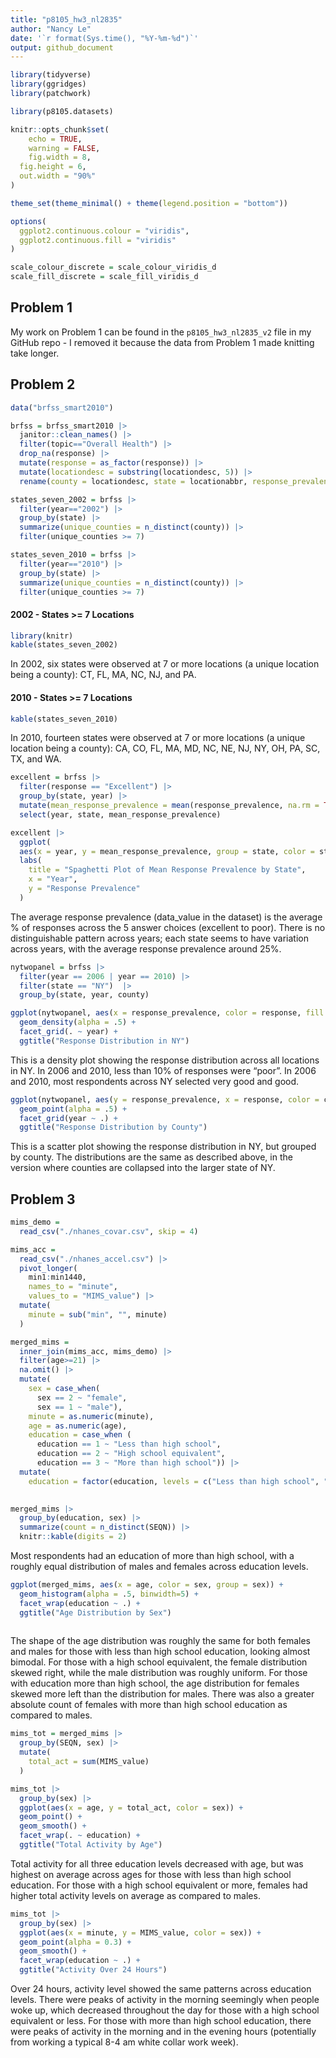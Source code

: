 ```yaml
---
title: "p8105_hw3_nl2835"
author: "Nancy Le"
date: '`r format(Sys.time(), "%Y-%m-%d")`'
output: github_document
---
```


```r
library(tidyverse)
library(ggridges)
library(patchwork)

library(p8105.datasets)

knitr::opts_chunk$set(
	echo = TRUE,
	warning = FALSE,
	fig.width = 8, 
  fig.height = 6,
  out.width = "90%"
)

theme_set(theme_minimal() + theme(legend.position = "bottom"))

options(
  ggplot2.continuous.colour = "viridis",
  ggplot2.continuous.fill = "viridis"
)

scale_colour_discrete = scale_colour_viridis_d
scale_fill_discrete = scale_fill_viridis_d
```
## Problem 1

My work on Problem 1 can be found in the `p8105_hw3_nl2835_v2` file in my GitHub repo - I removed it because the data from Problem 1 made knitting take longer.

## Problem 2

```r
data("brfss_smart2010")
```

```r
brfss = brfss_smart2010 |> 
  janitor::clean_names() |> 
  filter(topic=="Overall Health") |> 
  drop_na(response) |> 
  mutate(response = as_factor(response)) |> 
  mutate(locationdesc = substring(locationdesc, 5)) |> 
  rename(county = locationdesc, state = locationabbr, response_prevalence = data_value)
```

```r
states_seven_2002 = brfss |> 
  filter(year=="2002") |> 
  group_by(state) |> 
  summarize(unique_counties = n_distinct(county)) |> 
  filter(unique_counties >= 7)
```

```r
states_seven_2010 = brfss |> 
  filter(year=="2010") |> 
  group_by(state) |> 
  summarize(unique_counties = n_distinct(county)) |> 
  filter(unique_counties >= 7)
```


#### 2002 - States >= 7 Locations
```r
library(knitr)
kable(states_seven_2002)
```

In 2002, six states were observed at 7 or more locations (a unique location being a county): CT, FL, MA, NC, NJ, and PA.

#### 2010 - States >= 7 Locations
```r
kable(states_seven_2010)
```
In 2010, fourteen states were observed at 7 or more locations (a unique location being a county): CA, CO, FL, MA, MD, NC, NE, NJ, NY, OH, PA, SC, TX, and WA.

```r
excellent = brfss |> 
  filter(response == "Excellent") |> 
  group_by(state, year) |> 
  mutate(mean_response_prevalence = mean(response_prevalence, na.rm = TRUE)) |> 
  select(year, state, mean_response_prevalence)
```

```r
excellent |> 
  ggplot(
  aes(x = year, y = mean_response_prevalence, group = state, color = state)) + geom_line() +
  labs(
    title = "Spaghetti Plot of Mean Response Prevalence by State", 
    x = "Year", 
    y = "Response Prevalence"
  )
```

The average response prevalence (data_value in the dataset) is the average % of responses across the 5 answer choices (excellent to poor). There is no distinguishable pattern across years; each state seems to have variation across years, with the average response prevalence around 25%. 

```r
nytwopanel = brfss |> 
  filter(year == 2006 | year == 2010) |> 
  filter(state == "NY")  |>  
  group_by(state, year, county) 
```


```r
ggplot(nytwopanel, aes(x = response_prevalence, color = response, fill = response)) + 
  geom_density(alpha = .5) + 
  facet_grid(. ~ year) +
  ggtitle("Response Distribution in NY")
```

This is a density plot showing the response distribution across all locations in NY. In 2006 and 2010, less than 10% of responses were "poor". In 2006 and 2010, most respondents across NY selected very good and good. 

```r
ggplot(nytwopanel, aes(y = response_prevalence, x = response, color = county, group = county)) + 
  geom_point(alpha = .5) + 
  facet_grid(year ~ .) + 
  ggtitle("Response Distribution by County")
```
This is a scatter plot showing the response distribution in NY, but grouped by county. The distributions are the same as described above, in the version where counties are collapsed into the larger state of NY. 

## Problem 3

```r
mims_demo = 
  read_csv("./nhanes_covar.csv", skip = 4)

mims_acc = 
  read_csv("./nhanes_accel.csv") |> 
  pivot_longer(
    min1:min1440, 
    names_to = "minute",
    values_to = "MIMS_value") |> 
  mutate(
    minute = sub("min", "", minute)
  ) 
```

```r
merged_mims = 
  inner_join(mims_acc, mims_demo) |> 
  filter(age>=21) |>
  na.omit() |> 
  mutate(
    sex = case_when(
      sex == 2 ~ "female",
      sex == 1 ~ "male"), 
    minute = as.numeric(minute), 
    age = as.numeric(age),
    education = case_when (
      education == 1 ~ "Less than high school",
      education == 2 ~ "High school equivalent",
      education == 3 ~ "More than high school")) |> 
  mutate(
    education = factor(education, levels = c("Less than high school", "High school equivalent", "More than high school")))  
  
```


```r
merged_mims |> 
  group_by(education, sex) |> 
  summarize(count = n_distinct(SEQN)) |> 
  knitr::kable(digits = 2)
```

Most respondents had an education of more than high school, with a roughly equal distribution of males and females across education levels.

```r
ggplot(merged_mims, aes(x = age, color = sex, group = sex)) + 
  geom_histogram(alpha = .5, binwidth=5) + 
  facet_wrap(education ~ .) + 
  ggtitle("Age Distribution by Sex") 
  
```

The shape of the age distribution was roughly the same for both females and males for those with less than high school education, looking almost bimodal. For those with a high school equivalent, the female distribution skewed right, while the male distribution was roughly uniform. For those with education more than high school, the age distribution for females skewed more left than the distribution for males. There was also a greater absolute count of females with more than high school education as compared to males. 


```r
mims_tot = merged_mims |>  
  group_by(SEQN, sex) |> 
  mutate(
    total_act = sum(MIMS_value) 
  ) 
```

```r
mims_tot |> 
  group_by(sex) |> 
  ggplot(aes(x = age, y = total_act, color = sex)) +
  geom_point() + 
  geom_smooth() +
  facet_wrap(. ~ education) + 
  ggtitle("Total Activity by Age")
```

Total activity for all three education levels decreased with age, but was highest on average across ages for those with less than high school education. For those with a high school equivalent or more, females had higher total activity levels on average as compared to males. 

```r
mims_tot |> 
  group_by(sex) |> 
  ggplot(aes(x = minute, y = MIMS_value, color = sex)) +
  geom_point(alpha = 0.3) + 
  geom_smooth() +
  facet_wrap(education ~ .) + 
  ggtitle("Activity Over 24 Hours")
```

Over 24 hours, activity level showed the same patterns across education levels. There were peaks of activity in the morning seemingly when people woke up, which decreased throughout the day for those with a high school equivalent or less. For those with more than high school education, there were peaks of activity in the morning and in the evening hours (potentially from working a typical 8-4 am white collar work week).

